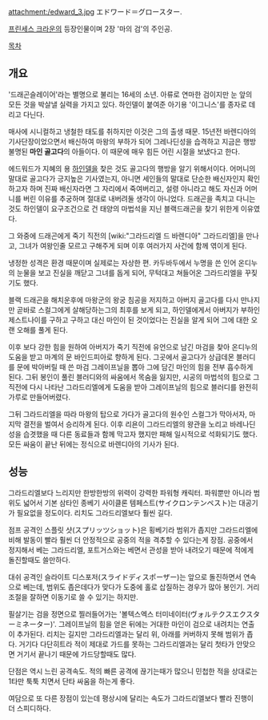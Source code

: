 attachment:/edward_3.jpg
エドワード＝グロースター.

[[프린세스 크라운]]의 등장인물이며 2장 '마의 검'의 주인공.

[[목차]]

== 개요 ==
'드래곤슬레이어'라는 별명으로 불리는 16세의 소년. 아류로 연마한 검이지만 눈 앞의 모든 것을 박살낼 실력을 가지고 있다. 하인델이 붙여준 아기용 '이그니스'를 종자로 데리고 다닌다.

매사에 시니컬하고 냉철한 태도를 취하지만 이것은 그의 출생 때문. 15년전 바렌디아의 기사단장이었으면서 배신하여 마왕의 부하가 되어 그레나딘성을 습격하고 지금은 행방불명된 '''마인 골고다'''의 아들이다. 이 때문에 매우 힘든 어린 시절을 보냈다고 한다.

에드워드가 지혜의 용 [[하인델]]을 찾은 것도 골고다의 행방을 알기 위해서이다. 어머니의 말대로 골고다가 긍지높은 기사였는지, 아니면 세인들의 말대로 단순한 배신자인지 확인하고자 하며 진짜 배신자라면 그 자리에서 죽여버리고, 설령 아니라고 해도 자신과 어머니를 버린 이유를 추궁하며 절대로 내버려둘 생각이 아니었다. 드래곤을 족치고 다니는 것도 하인델이 요구조건으로 건 태양의 마법석을 지닌 블랙드래곤을 찾기 위한게 이유였다.

그 와중에 드래곤에게 죽기 직전의 [wiki:"그라드리엘 드 바렌디아" 그라드리엘]을 만나고, 그녀가 여왕인줄 모르고 구해주게 되며 이후 여러가지 사건에 함께 엮이게 된다. 

냉정한 성격은 환경 때문이며 실제로는 자상한 편. 카두바두에서 누명을 쓴 인어 온디누의 눈물을 보고 진실을 깨닫고 그녀를 돕게 되어, 무턱대고 쳐들어온 그라드리엘을 꾸짖기도 했다.

블랙 드래곤을 해치운후에 마왕군의 왕궁 침공을 저지하고 아버지 골고다를 다시 만나지만 곧바로 스컬그에게 살해당하는그의 최후를 보게 되고, 하인델에게서 아버지가 부하인 제스트나이를 구하고 구하고 대신 마인이 된 것이었다는 진실을 알게 되어 그에 대한 오랜 오해를 풀게 된다.

이후 보다 강한 힘을 원하여 아버지가 죽기 직전에 유언으로 남긴 마검을 찾아 온디누의 도움을 받고 마계의 문 바인드피아로 향하게 된다. 그곳에서 골고다가 상급데몬 블러디를 문에 박아버릴 때 쓴 마검 그레이프닐을 뽑아 그에 담긴 마인의 힘을 전부 흡수하게 된다. 그뒤 봉인이 풀린 블러디와의 싸움에서 목숨을 잃지만, 시공의 마법석의 힘으로 그 직전에 다시 나타난 그라드리엘에게 도움을 받아 그레이프닐의 힘으로 블러디를 완전히 가루로 만들어버렸다.

그뒤 그라드리엘을 따라 마왕의 탑으로 가다가 골고다의 원수인 스컬그가 막아서자, 마지막 결전을 벌여서 승리하게 된다. 이후 리욘이 그라드리엘의 왕관을 노리고 바레나딘 성을 습겻했을 때 다른 동료들과 함께 막고자 했지만 패해 일시적으로 석화되기도 했다. 모든 싸움이 끝난 뒤에는 정식으로 바렌디아의 기사가 된다. 

== 성능 ==
그라드리엘보다 느리지만 한방한방의 위력이 강력한 파워형 캐릭터. 파워뿐만 아니라 범위도 넓어서 기본 삼타인 종베기 사이클론 템페스트(サイクロンテンペスト)는 대공기가 필요없을 정도이다. 리치도 그라드리엘보다 훨씬 길다. 

점프 공격인 스플릿 샷(スプリッツショット)은 횡베기라 범위가 좁지만 그라드리엘에 비해 발동이 빨라 훨씬 더 안정적으로 공중의 적을 격추할 수 있다는게 장점. 공중에서 정지해서 베는 그라드리엘, 포트거스와는 베면서 관성을 받아 내려오기 때문에 적에게 돌진할때도 쓸만하다.

대쉬 공격인 슬라이트 디스포저(スライドディスポーザー)는 앞으로 돌진하면서 연속으로 베는데, 범위도 좁은데다가 맞다가 도중에 홀로 삽질하는 경우가 많아 봉인기. 거리 조절을 잘하면 이동기로 쓸 수 있기는 하지만.

필살기는 검을 정면으로 찔러들어가는 '볼텍스엑스 터미네이터(ヴォルテクスエクスターミネーター)'. 그레이프닐의 힘을 얻은 뒤에는 거대한 마인이 검으로 내려치는 연출이 추가된다. 리치는 길지만 그라드리엘과는 달리 위, 아래를 커버하지 못해 범위가 좁다. 거기다 다단히트라 적이 제대로 가드를 못하는 그라드리엘과는 달리 첫타가 안맞으면 거기서 끝나기 때문에 가드당할때도 많다.

단점은 역시 느린 공격속도. 적의 빠른 공격에 끊기는때가 많으니 민첩한 적을 상대로는 1타만 툭툭 치면서 단타 싸움을 하는게 좋다.

여담으로 또 다른 장점이 있는데 평상시에 달리는 속도가 그라드리엘보다 빨라 진행이 더 스피디하다. 

